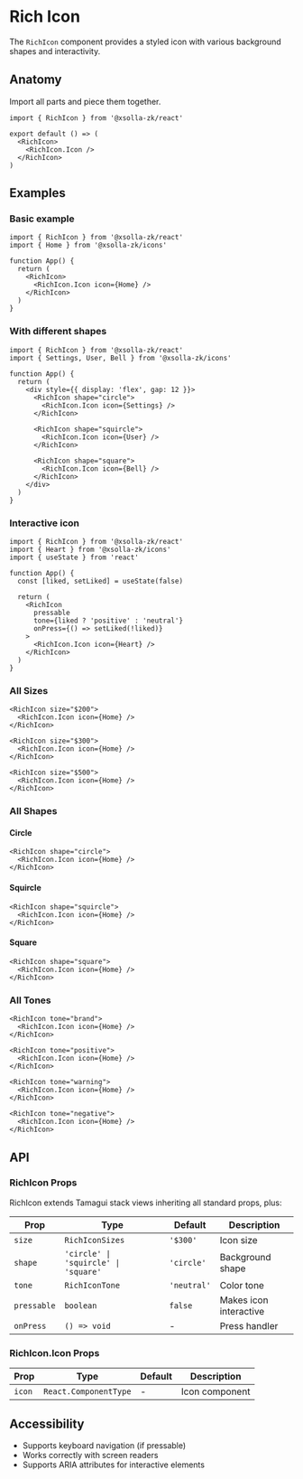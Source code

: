 # Rich Icon

The `RichIcon` component provides a styled icon with various background shapes and interactivity.

## Anatomy

Import all parts and piece them together.

```tsx
import { RichIcon } from '@xsolla-zk/react'

export default () => (
  <RichIcon>
    <RichIcon.Icon />
  </RichIcon>
)
```

## Examples

### Basic example

```tsx
import { RichIcon } from '@xsolla-zk/react'
import { Home } from '@xsolla-zk/icons'

function App() {
  return (
    <RichIcon>
      <RichIcon.Icon icon={Home} />
    </RichIcon>
  )
}
```

### With different shapes

```tsx
import { RichIcon } from '@xsolla-zk/react'
import { Settings, User, Bell } from '@xsolla-zk/icons'

function App() {
  return (
    <div style={{ display: 'flex', gap: 12 }}>
      <RichIcon shape="circle">
        <RichIcon.Icon icon={Settings} />
      </RichIcon>

      <RichIcon shape="squircle">
        <RichIcon.Icon icon={User} />
      </RichIcon>

      <RichIcon shape="square">
        <RichIcon.Icon icon={Bell} />
      </RichIcon>
    </div>
  )
}
```

### Interactive icon

```tsx
import { RichIcon } from '@xsolla-zk/react'
import { Heart } from '@xsolla-zk/icons'
import { useState } from 'react'

function App() {
  const [liked, setLiked] = useState(false)

  return (
    <RichIcon
      pressable
      tone={liked ? 'positive' : 'neutral'}
      onPress={() => setLiked(!liked)}
    >
      <RichIcon.Icon icon={Heart} />
    </RichIcon>
  )
}
```

### All Sizes

```tsx
<RichIcon size="$200">
  <RichIcon.Icon icon={Home} />
</RichIcon>

<RichIcon size="$300">
  <RichIcon.Icon icon={Home} />
</RichIcon>

<RichIcon size="$500">
  <RichIcon.Icon icon={Home} />
</RichIcon>
```

### All Shapes

#### Circle

```tsx
<RichIcon shape="circle">
  <RichIcon.Icon icon={Home} />
</RichIcon>
```

#### Squircle

```tsx
<RichIcon shape="squircle">
  <RichIcon.Icon icon={Home} />
</RichIcon>
```

#### Square

```tsx
<RichIcon shape="square">
  <RichIcon.Icon icon={Home} />
</RichIcon>
```

### All Tones

```tsx
<RichIcon tone="brand">
  <RichIcon.Icon icon={Home} />
</RichIcon>

<RichIcon tone="positive">
  <RichIcon.Icon icon={Home} />
</RichIcon>

<RichIcon tone="warning">
  <RichIcon.Icon icon={Home} />
</RichIcon>

<RichIcon tone="negative">
  <RichIcon.Icon icon={Home} />
</RichIcon>
```

## API

### RichIcon Props

RichIcon extends Tamagui stack views inheriting all standard props, plus:

| Prop | Type | Default | Description |
|------|------|---------|----------|
| `size` | `RichIconSizes` | `'$300'` | Icon size |
| `shape` | `'circle' \| 'squircle' \| 'square'` | `'circle'` | Background shape |
| `tone` | `RichIconTone` | `'neutral'` | Color tone |
| `pressable` | `boolean` | `false` | Makes icon interactive |
| `onPress` | `() => void` | - | Press handler |

### RichIcon.Icon Props

| Prop | Type | Default | Description |
|------|------|---------|----------|
| `icon` | `React.ComponentType` | - | Icon component |

## Accessibility

- Supports keyboard navigation (if pressable)
- Works correctly with screen readers
- Supports ARIA attributes for interactive elements